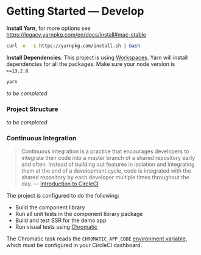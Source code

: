 
<Meta title="Foundations/Get Started/Develop" />

# Getting Started — Develop

**Install Yarn**, for more options see https://legacy.yarnpkg.com/en/docs/install#mac-stable

```sh
curl -o- -L https://yarnpkg.com/install.sh | bash
```

**Install Dependencies**. This project is using [Workspaces](https://legacy.yarnpkg.com/en/docs/workspaces). Yarn will install dependencies for all the packages. Make sure your node version is `>=13.2.0`.

```sh
yarn
```

_to be completed_

### Project Structure

_to be completed_

### Continuous Integration

> Continuous integration is a practice that encourages developers to integrate their code into a master branch of a shared repository early and often. Instead of building out features in isolation and integrating them at the end of a development cycle, code is integrated with the shared repository by each developer multiple times throughout the day.
> — [Introduction to CircleCI](https://circleci.com/docs/2.0/about-circleci/#section=welcome)

The project is configured to do the following:

- Build the component library
- Run all unit tests in the component library package
- Build and test SSR for the demo app
- Run visual tests using [Chromatic](http://chromaticqa.com)

The Chromatic task reads the `CHROMATIC_APP_CODE` [environment variable](https://circleci.com/docs/2.0/env-vars/#using-bash_env-to-set-environment-variables), which must be configured in your CircleCI dashboard.
